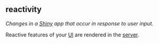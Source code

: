 ## reactivity

<dfn>Changes in a [Shiny](s.html#shiny) app that occur in response to user input.</dfn> 

Reactive features of your [UI](u.html#ui) are rendered in the [server](s.html#server).